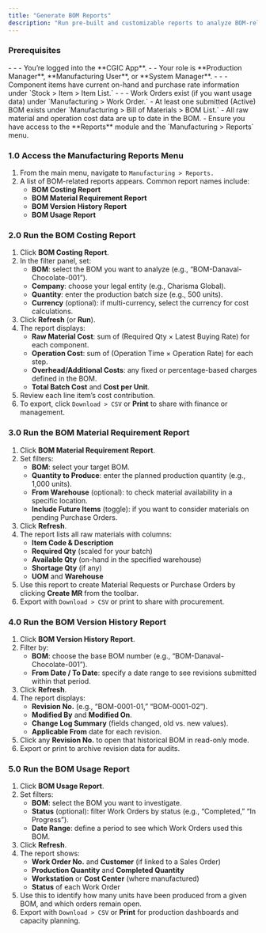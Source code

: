 ```yaml
---
title: "Generate BOM Reports"
description: "Run pre-built and customizable reports to analyze BOM‐related data—such as total production cost, raw material requirements, and version history—so you can make informed decisions about manufacturing, procurement, and pricing in the CGIC App."
---
```


### Prerequisites

<CardGroup cols={1}>
  <Card title="Logged In & Role" icon="user" iconType="duotone">
    - - - You’re logged into the **CGIC App**.
        - - Your role is **Production Manager**, **Manufacturing User**, or **System Manager**.
  </Card>
  <Card title="Stock & Production Data" icon="chart-pie-simple-circle-currency" iconType="duotone">
    - - - Component items have current on-hand and purchase rate information under `Stock > Item > Item List.`
    - - - Work Orders exist (if you want usage data) under `Manufacturing > Work Order.`
  </Card>
</CardGroup>

<Card title="Items & BOMs" icon="sitemap" iconType="duotone">
  - At least one submitted (Active) BOM exists under `Manufacturing > Bill of Materials > BOM List.`
  - All raw material and operation cost data are up to date in the BOM.
</Card>

<Card title="Permissions" icon="explosion" iconType="duotone">
  - Ensure you have access to the **Reports** module and the `Manufacturing > Reports` menu.
</Card>

### 1.0 Access the Manufacturing Reports Menu

1. From the main menu, navigate to `Manufacturing > Reports.`
2. A list of BOM-related reports appears. Common report names include:
   - **BOM Costing Report**
   - **BOM Material Requirement Report**
   - **BOM Version History Report**
   - **BOM Usage Report**

### 2.0 Run the BOM Costing Report

1. Click **BOM Costing Report**.
2. In the filter panel, set:
   - **BOM**: select the BOM you want to analyze (e.g., “BOM-Danaval-Chocolate-001”).
   - **Company**: choose your legal entity (e.g., Charisma Global).
   - **Quantity**: enter the production batch size (e.g., 500 units).
   - **Currency** (optional): if multi-currency, select the currency for cost calculations.
3. Click **Refresh** (or **Run**).
4. The report displays:
   - **Raw Material Cost**: sum of (Required Qty × Latest Buying Rate) for each component.
   - **Operation Cost**: sum of (Operation Time × Operation Rate) for each step.
   - **Overhead/Additional Costs**: any fixed or percentage-based charges defined in the BOM.
   - **Total Batch Cost** and **Cost per Unit**.
5. Review each line item’s cost contribution.
6. To export, click `Download > CSV` or **Print** to share with finance or management.

### 3.0 Run the BOM Material Requirement Report

1. Click **BOM Material Requirement Report**.
2. Set filters:
   - **BOM**: select your target BOM.
   - **Quantity to Produce**: enter the planned production quantity (e.g., 1,000 units).
   - **From Warehouse** (optional): to check material availability in a specific location.
   - **Include Future Items** (toggle): if you want to consider materials on pending Purchase Orders.
3. Click **Refresh**.
4. The report lists all raw materials with columns:
   - **Item Code & Description**
   - **Required Qty** (scaled for your batch)
   - **Available Qty** (on-hand in the specified warehouse)
   - **Shortage Qty** (if any)
   - **UOM** and **Warehouse**
5. Use this report to create Material Requests or Purchase Orders by clicking **Create MR** from the toolbar.
6. Export with `Download > CSV` or print to share with procurement.

### 4.0 Run the BOM Version History Report

1. Click **BOM Version History Report**.
2. Filter by:
   - **BOM**: choose the base BOM number (e.g., “BOM-Danaval-Chocolate-001”).
   - **From Date / To Date**: specify a date range to see revisions submitted within that period.
3. Click **Refresh**.
4. The report displays:
   - **Revision No.** (e.g., “BOM-0001-01,” “BOM-0001-02”).
   - **Modified By** and **Modified On**.
   - **Change Log Summary** (fields changed, old vs. new values).
   - **Applicable From** date for each revision.
5. Click any **Revision No.** to open that historical BOM in read-only mode.
6. Export or print to archive revision data for audits.

### 5.0 Run the BOM Usage Report

1. Click **BOM Usage Report**.
2. Set filters:
   - **BOM**: select the BOM you want to investigate.
   - **Status** (optional): filter Work Orders by status (e.g., “Completed,” “In Progress”).
   - **Date Range**: define a period to see which Work Orders used this BOM.
3. Click **Refresh**.
4. The report shows:
   - **Work Order No.** and **Customer** (if linked to a Sales Order)
   - **Production Quantity** and **Completed Quantity**
   - **Workstation** or **Cost Center** (where manufactured)
   - **Status** of each Work Order
5. Use this to identify how many units have been produced from a given BOM, and which orders remain open.
6. Export with `Download > CSV` or **Print** for production dashboards and capacity planning.